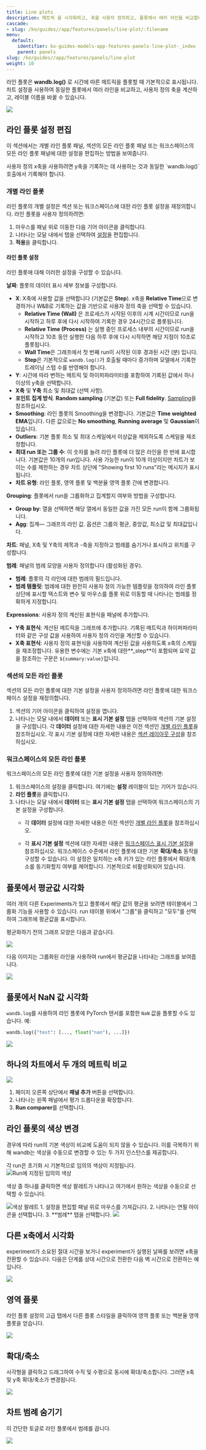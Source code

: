 ```yaml
---
title: Line plots
description: 메트릭 을 시각화하고, 축을 사용자 정의하고, 플롯에서 여러 라인을 비교합니다.
cascade:
- slug: /ko/guides//app/features/panels/line-plot/:filename
menu:
  default:
    identifier: ko-guides-models-app-features-panels-line-plot-_index
    parent: panels
slug: /ko/guides//app/features/panels/line-plot
weight: 10
---
```


라인 플롯은 **wandb.log()** 로 시간에 따른 메트릭을 플롯할 때 기본적으로 표시됩니다. 차트 설정을 사용하여 동일한 플롯에서 여러 라인을 비교하고, 사용자 정의 축을 계산하고, 레이블 이름을 바꿀 수 있습니다.

<Frame>
    <img src="/images/app_ui/line_plot_example.png"  />
</Frame>

## 라인 플롯 설정 편집

이 섹션에서는 개별 라인 플롯 패널, 섹션의 모든 라인 플롯 패널 또는 워크스페이스의 모든 라인 플롯 패널에 대한 설정을 편집하는 방법을 보여줍니다.

<Note>
사용자 정의 x축을 사용하려면 y축을 기록하는 데 사용하는 것과 동일한 `wandb.log()` 호출에서 기록해야 합니다.
</Note>

### 개별 라인 플롯
라인 플롯의 개별 설정은 섹션 또는 워크스페이스에 대한 라인 플롯 설정을 재정의합니다. 라인 플롯을 사용자 정의하려면:

1. 마우스를 패널 위로 이동한 다음 기어 아이콘을 클릭합니다.
2. 나타나는 모달 내에서 탭을 선택하여 [설정](#line-plot-settings)을 편집합니다.
3. **적용**을 클릭합니다.

#### 라인 플롯 설정
라인 플롯에 대해 이러한 설정을 구성할 수 있습니다.

**날짜**: 플롯의 데이터 표시 세부 정보를 구성합니다.
* **X**: X축에 사용할 값을 선택합니다 (기본값은 **Step**). x축을 **Relative Time**으로 변경하거나 W&B로 기록하는 값을 기반으로 사용자 정의 축을 선택할 수 있습니다.
  * **Relative Time (Wall)** 은 프로세스가 시작된 이후의 시계 시간이므로 run을 시작하고 하루 후에 다시 시작하여 기록한 경우 24시간으로 플롯됩니다.
  * **Relative Time (Process)** 는 실행 중인 프로세스 내부의 시간이므로 run을 시작하고 10초 동안 실행한 다음 하루 후에 다시 시작하면 해당 지점이 10초로 플롯됩니다.
  * **Wall Time**은 그래프에서 첫 번째 run이 시작된 이후 경과된 시간 (분) 입니다.
  * **Step**은 기본적으로 `wandb.log()`가 호출될 때마다 증가하며 모델에서 기록한 트레이닝 스텝 수를 반영해야 합니다.
* **Y**: 시간에 따라 변하는 메트릭 및 하이퍼파라미터를 포함하여 기록된 값에서 하나 이상의 y축을 선택합니다.
* **X축** 및 **Y축** 최소 및 최대값 (선택 사항).
* **포인트 집계 방식**. **Random sampling** (기본값) 또는 **Full fidelity**. [Sampling](/ko/sampling)을 참조하십시오.
* **Smoothing**: 라인 플롯의 Smoothing을 변경합니다. 기본값은 **Time weighted EMA**입니다. 다른 값으로는 **No smoothing**, **Running average** 및 **Gaussian**이 있습니다.
* **Outliers**: 기본 플롯 최소 및 최대 스케일에서 이상값을 제외하도록 스케일을 재조정합니다.
* **최대 run 또는 그룹 수**: 이 숫자를 늘려 라인 플롯에 더 많은 라인을 한 번에 표시합니다. 기본값은 10개의 run입니다. 사용 가능한 run이 10개 이상이지만 차트가 보이는 수를 제한하는 경우 차트 상단에 "Showing first 10 runs"라는 메시지가 표시됩니다.
* **차트 유형**: 라인 플롯, 영역 플롯 및 백분율 영역 플롯 간에 변경합니다.

**Grouping**: 플롯에서 run을 그룹화하고 집계할지 여부와 방법을 구성합니다.
* **Group by**: 열을 선택하면 해당 열에서 동일한 값을 가진 모든 run이 함께 그룹화됩니다.
* **Agg**: 집계— 그래프의 라인 값. 옵션은 그룹의 평균, 중앙값, 최소값 및 최대값입니다.

**차트**: 패널, X축 및 Y축의 제목과 -축을 지정하고 범례를 숨기거나 표시하고 위치를 구성합니다.

**범례**: 패널의 범례 모양을 사용자 정의합니다 (활성화된 경우).
* **범례**: 플롯의 각 라인에 대한 범례의 필드입니다.
* **범례 템플릿**: 범례에 대한 완전히 사용자 정의 가능한 템플릿을 정의하여 라인 플롯 상단에 표시할 텍스트와 변수 및 마우스를 플롯 위로 이동할 때 나타나는 범례를 정확하게 지정합니다.

**Expressions**: 사용자 정의 계산된 표현식을 패널에 추가합니다.
* **Y축 표현식**: 계산된 메트릭을 그래프에 추가합니다. 기록된 메트릭과 하이퍼파라미터와 같은 구성 값을 사용하여 사용자 정의 라인을 계산할 수 있습니다.
* **X축 표현식**: 사용자 정의 표현식을 사용하여 계산된 값을 사용하도록 x축의 스케일을 재조정합니다. 유용한 변수에는 기본 x축에 대한\*\*_step\*\*이 포함되며 요약 값을 참조하는 구문은 `${summary:value}`입니다.

### 섹션의 모든 라인 플롯

섹션의 모든 라인 플롯에 대한 기본 설정을 사용자 정의하려면 라인 플롯에 대한 워크스페이스 설정을 재정의합니다.
1. 섹션의 기어 아이콘을 클릭하여 설정을 엽니다.
2. 나타나는 모달 내에서 **데이터** 또는 **표시 기본 설정** 탭을 선택하여 섹션의 기본 설정을 구성합니다. 각 **데이터** 설정에 대한 자세한 내용은 이전 섹션인 [개별 라인 플롯](#line-plot-settings)을 참조하십시오. 각 표시 기본 설정에 대한 자세한 내용은 [섹션 레이아웃 구성](/ko/../#configure-section-layout)을 참조하십시오.

### 워크스페이스의 모든 라인 플롯
워크스페이스의 모든 라인 플롯에 대한 기본 설정을 사용자 정의하려면:
1. 워크스페이스의 설정을 클릭합니다. 여기에는 **설정** 레이블이 있는 기어가 있습니다.
2. **라인 플롯**을 클릭합니다.
3. 나타나는 모달 내에서 **데이터** 또는 **표시 기본 설정** 탭을 선택하여 워크스페이스의 기본 설정을 구성합니다.
    - 각 **데이터** 설정에 대한 자세한 내용은 이전 섹션인 [개별 라인 플롯](#line-plot-settings)을 참조하십시오.

    - 각 **표시 기본 설정** 섹션에 대한 자세한 내용은 [워크스페이스 표시 기본 설정](/ko/../#configure-workspace-layout)을 참조하십시오. 워크스페이스 수준에서 라인 플롯에 대한 기본 **확대/축소** 동작을 구성할 수 있습니다. 이 설정은 일치하는 x축 키가 있는 라인 플롯에서 확대/축소를 동기화할지 여부를 제어합니다. 기본적으로 비활성화되어 있습니다.

## 플롯에서 평균값 시각화

여러 개의 다른 Experiments가 있고 플롯에서 해당 값의 평균을 보려면 테이블에서 그룹화 기능을 사용할 수 있습니다. run 테이블 위에서 "그룹"을 클릭하고 "모두"를 선택하여 그래프에 평균값을 표시합니다.

평균화하기 전의 그래프 모양은 다음과 같습니다.

<Frame>
    <img src="/images/app_ui/demo_precision_lines.png"  />
</Frame>

다음 이미지는 그룹화된 라인을 사용하여 run에서 평균값을 나타내는 그래프를 보여줍니다.

<Frame>
    <img src="/images/app_ui/demo_average_precision_lines.png"  />
</Frame>

## 플롯에서 NaN 값 시각화

`wandb.log`를 사용하여 라인 플롯에 PyTorch 텐서를 포함한 `NaN` 값을 플롯할 수도 있습니다. 예:

```python
wandb.log({"test": [..., float("nan"), ...]})
```

<Frame>
    <img src="/images/app_ui/visualize_nan.png"  />
</Frame>

## 하나의 차트에서 두 개의 메트릭 비교

<Frame>
    <img src="/images/app_ui/visualization_add.gif"  />
</Frame>

1. 페이지 오른쪽 상단에서 **패널 추가** 버튼을 선택합니다.
2. 나타나는 왼쪽 패널에서 평가 드롭다운을 확장합니다.
3. **Run comparer**를 선택합니다.

## 라인 플롯의 색상 변경

경우에 따라 run의 기본 색상이 비교에 도움이 되지 않을 수 있습니다. 이를 극복하기 위해 wandb는 색상을 수동으로 변경할 수 있는 두 가지 인스턴스를 제공합니다.

<Tabs>
<Tab title="Run 테이블에서">
각 run은 초기화 시 기본적으로 임의의 색상이 지정됩니다.

  <Frame>
    <img src="/images/app_ui/line_plots_run_table_random_colors.png" alt="Run에 지정된 임의의 색상"  />
</Frame>

  색상 중 하나를 클릭하면 색상 팔레트가 나타나고 여기에서 원하는 색상을 수동으로 선택할 수 있습니다.

  <Frame>
    <img src="/images/app_ui/line_plots_run_table_color_palette.png" alt="색상 팔레트"  />
</Frame>
</Tab>
<Tab title="차트 범례 설정에서">
1. 설정을 편집할 패널 위로 마우스를 가져갑니다.
2. 나타나는 연필 아이콘을 선택합니다.
3. **범례** 탭을 선택합니다.

<Frame>
    <img src="/images/app_ui/plot_style_line_plot_legend.png"  />
</Frame>
</Tab>
</Tabs>

## 다른 x축에서 시각화

experiment가 소요된 절대 시간을 보거나 experiment가 실행된 날짜를 보려면 x축을 전환할 수 있습니다. 다음은 단계를 상대 시간으로 전환한 다음 벽 시간으로 전환하는 예입니다.

<Frame>
    <img src="/images/app_ui/howto_use_relative_time_or_wall_time.gif"  />
</Frame>

## 영역 플롯

라인 플롯 설정의 고급 탭에서 다른 플롯 스타일을 클릭하여 영역 플롯 또는 백분율 영역 플롯을 얻습니다.

<Frame>
    <img src="/images/app_ui/line_plots_area_plots.gif"  />
</Frame>

## 확대/축소

사각형을 클릭하고 드래그하여 수직 및 수평으로 동시에 확대/축소합니다. 그러면 x축 및 y축 확대/축소가 변경됩니다.

<Frame>
    <img src="/images/app_ui/line_plots_zoom.gif"  />
</Frame>

## 차트 범례 숨기기

이 간단한 토글로 라인 플롯에서 범례를 끕니다.

<Frame>
    <img src="/images/app_ui/demo_hide_legend.gif"  />
</Frame>

